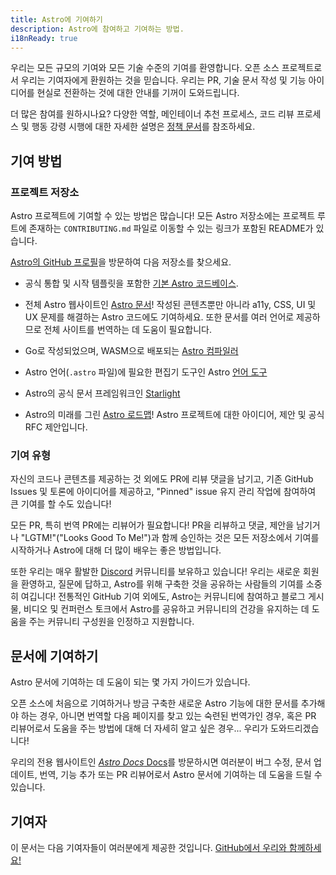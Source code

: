 ```yaml
---
title: Astro에 기여하기
description: Astro에 참여하고 기여하는 방법.
i18nReady: true
---
```


우리는 모든 규모의 기여와 모든 기술 수준의 기여를 환영합니다. 오픈 소스 프로젝트로서 우리는 기여자에게 환원하는 것을 믿습니다. 우리는 PR, 기술 문서 작성 및 기능 아이디어를 현실로 전환하는 것에 대한 안내를 기꺼이 도와드립니다.

더 많은 참여를 원하시나요? 다양한 역할, 메인테이너 추천 프로세스, 코드 리뷰 프로세스 및 행동 강령 시행에 대한 자세한 설명은 [정책 문서](https://github.com/withastro/.github/blob/main/GOVERNANCE.md)를 참조하세요.

## 기여 방법

### 프로젝트 저장소

Astro 프로젝트에 기여할 수 있는 방법은 많습니다! 모든 Astro 저장소에는 프로젝트 루트에 존재하는 `CONTRIBUTING.md` 파일로 이동할 수 있는 링크가 포함된 README가 있습니다.

[Astro의 GitHub 프로필](https://github.com/withastro)을 방문하여 다음 저장소를 찾으세요.

- 공식 통합 및 시작 템플릿을 포함한 [기본 Astro 코드베이스](https://github.com/withastro/astro).

- 전체 Astro 웹사이트인 [Astro 문서](https://github.com/withastro/docs)! 작성된 콘텐츠뿐만 아니라 a11y, CSS, UI 및 UX 문제를 해결하는 Astro 코드에도 기여하세요. 또한 문서를 여러 언어로 제공하므로 전체 사이트를 번역하는 데 도움이 필요합니다.

- Go로 작성되었으며, WASM으로 배포되는 [Astro 컴파일러](https://github.com/withastro/compiler)

- Astro 언어(`.astro` 파일)에 필요한 편집기 도구인 Astro [언어 도구](https://github.com/withastro/language-tools)

- Astro의 공식 문서 프레임워크인 [Starlight](https://github.com/withastro/starlight)

- Astro의 미래를 그린 [Astro 로드맵](https://github.com/withastro/roadmap)! Astro 프로젝트에 대한 아이디어, 제안 및 공식 RFC 제안입니다.

### 기여 유형

자신의 코드나 콘텐츠를 제공하는 것 외에도 PR에 리뷰 댓글을 남기고, 기존 GitHub Issues 및 토론에 아이디어를 제공하고, "Pinned" issue 유지 관리 작업에 참여하여 큰 기여를 할 수도 있습니다!

모든 PR, 특히 번역 PR에는 리뷰어가 필요합니다! PR을 리뷰하고 댓글, 제안을 남기거나 "LGTM!"("Looks Good To Me!")과 함께 승인하는 것은 모든 저장소에서 기여를 시작하거나 Astro에 대해 더 많이 배우는 좋은 방법입니다.

또한 우리는 매우 활발한 [Discord](https://astro.build/chat) 커뮤니티를 보유하고 있습니다! 우리는 새로운 회원을 환영하고, 질문에 답하고, Astro를 위해 구축한 것을 공유하는 사람들의 기여를 소중히 여깁니다! 전통적인 GitHub 기여 외에도, Astro는 커뮤니티에 참여하고 블로그 게시물, 비디오 및 컨퍼런스 토크에서 Astro를 공유하고 커뮤니티의 건강을 유지하는 데 도움을 주는 커뮤니티 구성원을 인정하고 지원합니다.

## 문서에 기여하기

Astro 문서에 기여하는 데 도움이 되는 몇 가지 가이드가 있습니다.

오픈 소스에 처음으로 기여하거나 방금 구축한 새로운 Astro 기능에 대한 문서를 추가해야 하는 경우, 아니면 번역할 다음 페이지를 찾고 있는 숙련된 번역가인 경우, 혹은 PR 리뷰어로서 도움을 주는 방법에 대해 더 자세히 알고 싶은 경우... 우리가 도와드리겠습니다!

우리의 전용 웹사이트인 [*Astro Docs* Docs](https://contribute.docs.astro.build)를 방문하시면 여러분이 버그 수정, 문서 업데이트, 번역, 기능 추가 또는 PR 리뷰어로서 Astro 문서에 기여하는 데 도움을 드릴 수 있습니다.


## 기여자

이 문서는 다음 기여자들이 여러분에게 제공한 것입니다. [GitHub에서 우리와 함께하세요!](https://github.com/withastro/docs)

<ContributorList githubRepo="withastro/docs" />
